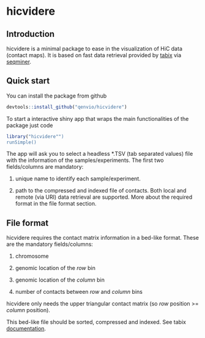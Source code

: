 hicvidere
=========

Introduction
------------

hicvidere is a minimal package to ease in the visualization of HiC data (contact maps). It is based on fast data retrieval provided by [tabix](http://www.htslib.org/doc/tabix.html) via [seqminer](https://cran.r-project.org/web/packages/seqminer/index.html).

Quick start
-----------

You can install the package from github

``` r
devtools::install_github("qenvio/hicvidere")
```

To start a interactive shiny app that wraps the main functionalities of the package just code

``` r
library("hicvidere"")
runSimple()
```

The app will ask you to select a headless *.TSV (tab separated values) file with the information of the samples/experiments. The first two fields/columns are mandatory:

1. unique name to identify each sample/experiment.

2. path to the compressed and indexed file of contacts. Both local and remote (via URI) data retrieval are supported. More about the required format in the file format section.

File format
--------------

hicvidere requires the contact matrix information in a bed-like format. These are the mandatory fields/columns:

1. chromosome

2. genomic location of the *row* bin

3. genomic location of the *column* bin

4. number of contacts between *row* and *column* bins

hicvidere only needs the upper triangular contact matrix (so *row* position >= *column* position).

This bed-like file should be sorted, compressed and indexed. See tabix [documentation](https://cran.r-project.org/web/packages/seqminer/index.html).
